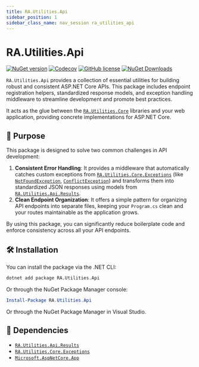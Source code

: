 ```yaml
---
title: RA.Utilities.Api
sidebar_position: 1
sidebar_class_name: nav_session ra_utilities_api
---
```



<p align="center">
<LogoSvg width={'15rem'} height={'15rem'} />
</p>

# RA.Utilities.Api

[![NuGet version](https://img.shields.io/nuget/v/RA.Utilities.Api?logo=nuget&label=NuGet)](https://www.nuget.org/packages/RA.Utilities.Api/)
[![Codecov](https://codecov.io/github/RedonAlla/RA.Utilities/graph/badge.svg)](https://codecov.io/github/RedonAlla/RA.Utilities)
[![GitHub license](https://img.shields.io/github/license/RedonAlla/RA.Utilities)](https://github.com/RedonAlla/RA.Utilities/blob/main/LICENSE)
[![NuGet Downloads](https://img.shields.io/nuget/dt/RA.Utilities.Api.svg)](https://www.nuget.org/packages/RA.Utilities.Api/)

`RA.Utilities.Api` provides a collection of essential utilities for building robust and consistent ASP.NET Core APIs. This package includes endpoint registration helpers, standardized response models, and exception handling middleware to streamline development and promote best practices.

It acts as the glue between the [`RA.Utilities.Core`](../../core/UtilitiesCore/index.mdx)
libraries and your web application, providing concrete implementations for ASP.NET Core.

## 🎯 Purpose

This package is designed to solve two common challenges in API development:

1.  **Consistent Error Handling**: It provides a middleware that automatically catches custom exceptions from
[`RA.Utilities.Core.Exceptions`](../../core/CoreExceptions/index.mdx)
(like [`NotFoundException`](../../core/CoreExceptions/NotFoundException.md), [`ConflictException`](../../core/CoreExceptions/ConflictException.md))
and transforms them into standardized JSON responses using models from [`RA.Utilities.Api.Results`](../ApiResults/index.mdx).
2.  **Clean Endpoint Organization**: It offers a simple pattern for organizing API endpoints into separate files, keeping your `Program.cs` clean and your routes maintainable as the application grows.

By using this package, you can significantly reduce boilerplate code and enforce consistency across all your API endpoints.

## 🛠️ Installation

You can install the package via the .NET CLI:

```bash
dotnet add package RA.Utilities.Api
```

Or through the NuGet Package Manager console:

```powershell
Install-Package RA.Utilities.Api
```

Or through the NuGet Package Manager in Visual Studio.

## 🔗 Dependencies

- [`RA.Utilities.Api.Results`](../ApiResults/index.mdx)
- [`RA.Utilities.Core.Exceptions`](../../core/CoreExceptions/index.mdx)
- [`Microsoft.AspNetCore.App`](https://learn.microsoft.com/en-us/aspnet/core/fundamentals/metapackage-app)

<br />
<br />

<DocCardList />